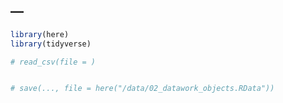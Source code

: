 ---
---

```r
library(here)
library(tidyverse)
```


```r
# read_csv(file = )
```


```r

```


```r
# save(..., file = here("/data/02_datawork_objects.RData"))
```
